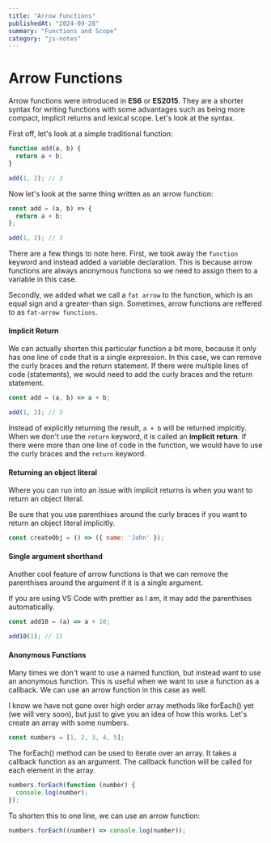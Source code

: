 ```yaml
---
title: "Arrow Functions"
publishedAt: "2024-09-28"
summary: "Functions and Scope"
category: "js-notes"
---
```

# Arrow Functions

Arrow functions were introduced in **ES6** or **ES2015**. They are a shorter syntax for writing functions with some advantages such as being more compact, implicit returns and lexical scope. Let's look at the syntax.

First off, let's look at a simple traditional function:

```js
function add(a, b) {
  return a + b;
}

add(1, 2); // 3
```

Now let's look at the same thing written as an arrow function:

```js
const add = (a, b) => {
  return a + b;
};

add(1, 2); // 3
```

There are a few things to note here. First, we took away the `function` keyword and instead added a variable declaration. This is because arrow functions are always anonymous functions so we need to assign them to a variable in this case.

Secondly, we added what we call a `fat arrow` to the function, which is an equal sign and a greater-than sign. Sometimes, arrow functions are reffered to as `fat-arrow functions`.

#### Implicit Return

We can actually shorten this particular function a bit more, because it only has one line of code that is a single expression. In this case, we can remove the curly braces and the return statement. If there were multiple lines of code (statements), we would need to add the curly braces and the return statement.

```js
const add = (a, b) => a + b;

add(1, 2); // 3
```

Instead of explicitly returning the result, `a + b` will be returned implcitly. When we don't use the `return` keyword, it is called an **implicit return**. If there were more than one line of code in the function, we would have to use the curly braces and the `return` keyword.

#### Returning an object literal

Where you can run into an issue with implicit returns is when you want to return an object literal.

Be sure that you use parenthises around the curly braces if you want to return an object literal implicitly.

```js
const createObj = () => ({ name: 'John' });
```

#### Single argument shorthand

Another cool feature of arrow functions is that we can remove the parenthises around the argument if it is a single argument.

If you are using VS Code with prettier as I am, it may add the parenthises automatically.

```js
const add10 = (a) => a + 10;

add10(1); // 11
```

#### Anonymous Functions

Many times we don't want to use a named function, but instead want to use an anonymous function. This is useful when we want to use a function as a callback. We can use an arrow function in this case as well.

I know we have not gone over high order array methods like forEach() yet (we will very soon), but just to give you an idea of how this works. Let's create an array with some numbers.

```js
const numbers = [1, 2, 3, 4, 5];
```

The forEach() method can be used to iterate over an array. It takes a callback function as an argument. The callback function will be called for each element in the array.

```js
numbers.forEach(function (number) {
  console.log(number);
});
```

To shorten this to one line, we can use an arrow function:

```js
numbers.forEach((number) => console.log(number));
```
